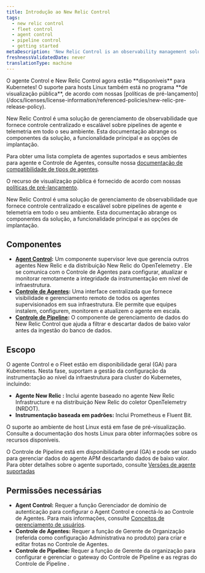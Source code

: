```yaml
---
title: Introdução ao New Relic Control
tags:
  - new relic control
  - fleet control
  - agent control
  - pipeline control
  - getting started
metaDescription: 'New Relic Control is an observability management solution that provides centralized, scalable control over agents and telemetry pipelines across your environment.'
freshnessValidatedDate: never
translationType: machine
---
```


<Callout variant="important">
  O agente Control e New Relic Control agora estão **disponíveis** para Kubernetes! O suporte para hosts Linux também está no programa **de visualização pública**, de acordo com nossas [políticas de pré-lançamento](/docs/licenses/license-information/referenced-policies/new-relic-pre-release-policy).

  New Relic Control é uma solução de gerenciamento de observabilidade que fornece controle centralizado e escalável sobre pipelines de agente e telemetria em todo o seu ambiente. Esta documentação abrange os componentes da solução, a funcionalidade principal e as opções de implantação.

  Para obter uma lista completa de agentes suportados e seus ambientes para agente e Controle de Agentes, consulte nossa [documentação de compatibilidade de tipos de agentes](/docs/new-relic-control/agent-control/agent-types).

  O recurso de visualização pública é fornecido de acordo com nossas [políticas de pré-lançamento](/docs/licenses/license-information/referenced-policies/new-relic-pre-release-policy).
</Callout>

New Relic Control é uma solução de gerenciamento de observabilidade que fornece controle centralizado e escalável sobre pipelines de agente e telemetria em todo o seu ambiente. Esta documentação abrange os componentes da solução, a funcionalidade principal e as opções de implantação.

## Componentes

* **[Agent Control](/docs/new-relic-control/agent-control/overview):** Um componente supervisor leve que gerencia outros agentes New Relic e da distribuição New Relic do OpenTelemetry . Ele se comunica com o Controle de Agentes para configurar, atualizar e monitorar remotamente a integridade da instrumentação em nível de infraestrutura.
* **[Controle de Agentes](/docs/new-relic-control/fleet-control/overview):** Uma interface centralizada que fornece visibilidade e gerenciamento remoto de todos os agentes supervisionados em sua infraestrutura. Ele permite que equipes instalem, configurem, monitorem e atualizem o agente em escala.
* **[Controle de Pipeline](/docs/new-relic-control/pipeline-control/overview):** O componente de gerenciamento de dados do New Relic Control que ajuda a filtrar e descartar dados de baixo valor antes da ingestão do banco de dados.

## Escopo

O agente Control e o Fleet estão em disponibilidade geral (GA) para Kubernetes. Nesta fase, suportam a gestão da configuração da instrumentação ao nível da infraestrutura para cluster do Kubernetes, incluindo:

* **Agente New Relic :** Inclui agente baseado no agente New Relic Infrastructure e na distribuição New Relic do coletor OpenTelemetry (NRDOT).
* **Instrumentação baseada em padrões:** Inclui Prometheus e Fluent Bit.

O suporte ao ambiente de host Linux está em fase de pré-visualização. Consulte a documentação dos hosts Linux para obter informações sobre os recursos disponíveis.

O Controle de Pipeline está em disponibilidade geral (GA) e pode ser usado para gerenciar dados do agente APM descartando dados de baixo valor. Para obter detalhes sobre o agente suportado, consulte [Versões de agente suportadas](/docs/new-relic-control/pipeline-control/modify-agent-configuration/#supported-agent-versions)

## Permissões necessárias

* **Agent Control:** Requer a função Gerenciador de domínio de autenticação para configurar o Agent Control e conectá-lo ao Controle de Agentes. Para mais informações, consulte [Conceitos de gerenciamento de usuários](/docs/accounts/accounts-billing/new-relic-one-user-management/user-management-concepts/#admin-settings).
* **Controle de Agentes:** Requer a função de Gerente de Organização (referida como configuração Administrativa no produto) para criar e editar frotas no Controle de Agentes.
* **Controle de Pipeline:** Requer a função de Gerente da organização para configurar e gerenciar o gateway do Controle de Pipeline e as regras do Controle de Pipeline .